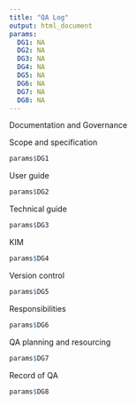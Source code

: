 ```yaml
---
title: "QA Log"
output: html_document
params:
  DG1: NA
  DG2: NA
  DG3: NA
  DG4: NA
  DG5: NA
  DG6: NA
  DG7: NA
  DG8: NA
---
```


Documentation and Governance


Scope and specification

```r
params$DG1
```

User guide

```r
params$DG2
```

Technical guide

```r
params$DG3
```

KIM

```r
params$DG4
```

Version control

```r
params$DG5
```

Responsibilities

```r
params$DG6
```

QA planning and resourcing

```r
params$DG7
```

Record of QA

```r
params$DG8
```